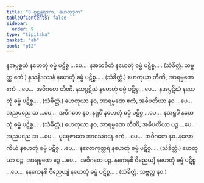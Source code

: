 ```yaml
---
title: "8 စူဠန္တရဒုက, ဟေတုဒုက"
tableOfContents: false
sidebar:
  order: 9
type: "tipitaka"
basket: "ab"
book: "p12"
---
```



<DynamicBreadcrumb />

<Division number="23" book="p12" e="ch" v="40" p="166">

<Paragraph number="90" book="p12">
နအပ္ပစ္စယံ နဟေတုံ ဓမ္မံ ပဋိစ္စ …ပေ…  နအသင်္ခတံ နဟေတုံ ဓမ္မံ ပဋိစ္စ… . (သံခိတ္တံ. သဗ္ဗတ္ထ ဧကံ.)
</Paragraph>

<Paragraph number="91" book="p12">
နသနိဒဿနံ နဟေတုံ ဓမ္မံ ပဋိစ္စ… . (သံခိတ္တံ.) ဟေတုယာ တီဏိ, အာရမ္မဏေ ဧကံ …ပေ…  အဝိဂတေ တီဏိ.
</Paragraph>

<Paragraph number="92" book="p12">
နသပ္ပဋိဃံ နဟေတုံ ဓမ္မံ ပဋိစ္စ …ပေ…  နအပ္ပဋိဃံ နဟေတုံ ဓမ္မံ ပဋိစ္စ… . (သံခိတ္တံ.) ဟေတုယာ နဝ, အာရမ္မဏေ ဧကံ, အဓိပတိယာ နဝ …ပေ…  အညမညေ ဆ …ပေ…  အဝိဂတေ နဝ.
</Paragraph>

<Paragraph number="93" book="p12">
နရူပိံ နဟေတုံ ဓမ္မံ ပဋိစ္စ …ပေ…  နအရူပိံ နဟေတုံ ဓမ္မံ ပဋိစ္စ… . (သံခိတ္တံ.) ဟေတုယာ နဝ, အာရမ္မဏေ တီဏိ, အဓိပတိယာ ပဉ္စ …ပေ…  အညမညေ ဆ …ပေ…  ပုရေဇာတေ အာသေဝနေ ဧကံ …ပေ…  အဝိဂတေ နဝ.
</Paragraph>

<Paragraph number="94" book="p12">
နလောကိယံ နဟေတုံ ဓမ္မံ ပဋိစ္စ …ပေ…  နလောကုတ္တရံ နဟေတုံ ဓမ္မံ ပဋိစ္စ… . (သံခိတ္တံ.) ဟေတုယာ ပဉ္စ, အာရမ္မဏေ ဒွေ …ပေ…  အဝိဂတေ ပဉ္စ.
</Paragraph>

<Paragraph number="95" book="p12">
နကေနစိ ဝိညေယျံ နဟေတုံ ဓမ္မံ ပဋိစ္စ …ပေ…  နနကေနစိ ဝိညေယျံ နဟေတုံ ဓမ္မံ ပဋိစ္စ… . (သံခိတ္တံ. သဗ္ဗတ္ထ နဝ.)
</Paragraph>
</Division>